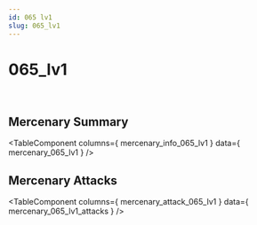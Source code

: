 ```yaml
---
id: 065 lv1
slug: 065_lv1
---
```



# 065_lv1

<div style = {{ display: "flex" }}>
    <Image img={require('@site/static/img/mercenaries/illust/thum_char_view_n_065.jpg')}/>
    <Image img={require('@site/static/img/mercenaries/illust/thum_char_view_o_065.jpg')}/>
</div>

## Mercenary Summary

<TableComponent
  columns={ mercenary_info_065_lv1 }
  data={ mercenary_065_lv1 }
/>

## Mercenary Attacks

<TableComponent
  columns={ mercenary_attack_065_lv1 }
  data={ mercenary_065_lv1_attacks }
/>